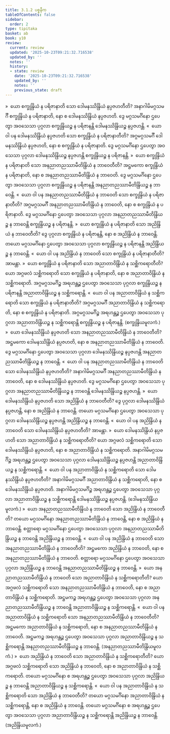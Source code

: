 ```yaml
---
title: 3.1.2 ပစ္စနီက
tableOfContents: false
sidebar:
  order: 2
type: tipitaka
basket: ab
book: y10
review:
  current: review
  updated: '2025-10-23T09:21:32.716538'
  updated_by: ''
  notes: ''
  history:
  - state: review
    date: '2025-10-23T09:21:32.716538'
    updated_by: ''
    notes: ''
    previous_state: draft
---
```



<ReviewStatus review={frontmatter.review} showDetails={true} />

<HypothesisAnnotation frontmatter={frontmatter} />

<DynamicBreadcrumb />

<Division number="439" book="y10" e="ch" v="35" p="308">

<Paragraph number="4061" book="y10">
»  ယော စက္ခုန္ဒြိယံ န ပရိဇာနာတိ သော ဒေါမနဿိန္ဒြိယံ နပ္ပဇဟတီတိ?
</Paragraph>

<Paragraph number="4062" book="y10">
အနာဂါမိမဂ္ဂသမင်္ဂီ စက္ခုန္ဒြိယံ န ပရိဇာနာတိ, နော စ ဒေါမနဿိန္ဒြိယံ နပ္ပဇဟတိ. ဒွေ မဂ္ဂသမင်္ဂိနော ဌပေတွာ အဝသေသာ ပုဂ္ဂလာ စက္ခုန္ဒြိယဉ္စ န ပရိဇာနန္တိ ဒေါမနဿိန္ဒြိယဉ္စ နပ္ပဇဟန္တိ.
</Paragraph>

<Paragraph number="4063" book="y10">
«  ယော ဝါ ပန ဒေါမနဿိန္ဒြိယံ နပ္ပဇဟတိ သော စက္ခုန္ဒြိယံ န ပရိဇာနာတီတိ?
</Paragraph>

<Paragraph number="4064" book="y10">
အဂ္ဂမဂ္ဂသမင်္ဂီ ဒေါမနဿိန္ဒြိယံ နပ္ပဇဟတိ, နော စ စက္ခုန္ဒြိယံ န ပရိဇာနာတိ. ဒွေ မဂ္ဂသမင်္ဂိနော ဌပေတွာ အဝသေသာ ပုဂ္ဂလာ ဒေါမနဿိန္ဒြိယဉ္စ နပ္ပဇဟန္တိ စက္ခုန္ဒြိယဉ္စ န ပရိဇာနန္တိ.
</Paragraph>

<Paragraph number="4065" book="y10">
»  ယော စက္ခုန္ဒြိယံ န ပရိဇာနာတိ သော အနညာတညဿာမီတိန္ဒြိယံ န ဘာဝေတီတိ?
</Paragraph>

<Paragraph number="4066" book="y10">
အဋ္ဌမကော စက္ခုန္ဒြိယံ န ပရိဇာနာတိ, နော စ အနညာတညဿာမီတိန္ဒြိယံ န ဘာဝေတိ. ဒွေ မဂ္ဂသမင်္ဂိနော ဌပေတွာ အဝသေသာ ပုဂ္ဂလာ စက္ခုန္ဒြိယဉ္စ န ပရိဇာနန္တိ အနညာတညဿာမီတိန္ဒြိယဉ္စ န ဘာဝေန္တိ.
</Paragraph>

<Paragraph number="4067" book="y10">
«  ယော ဝါ ပန အနညာတညဿာမီတိန္ဒြိယံ န ဘာဝေတိ သော စက္ခုန္ဒြိယံ န ပရိဇာနာတီတိ?
</Paragraph>

<Paragraph number="4068" book="y10">
အဂ္ဂမဂ္ဂသမင်္ဂီ အနညာတညဿာမီတိန္ဒြိယံ န ဘာဝေတိ, နော စ စက္ခုန္ဒြိယံ န ပရိဇာနာတိ. ဒွေ မဂ္ဂသမင်္ဂိနော ဌပေတွာ အဝသေသာ ပုဂ္ဂလာ အနညာတညဿာမီတိန္ဒြိယဉ္စ န ဘာဝေန္တိ စက္ခုန္ဒြိယဉ္စ န ပရိဇာနန္တိ.
</Paragraph>

<Paragraph number="4069" book="y10">
»  ယော စက္ခုန္ဒြိယံ န ပရိဇာနာတိ သော အညိန္ဒြိယံ န ဘာဝေတီတိ?
</Paragraph>

<Paragraph number="4070" book="y10">
ဒွေ ပုဂ္ဂလာ စက္ခုန္ဒြိယံ န ပရိဇာနန္တိ, နော စ အညိန္ဒြိယံ န ဘာဝေန္တိ. တယော မဂ္ဂသမင်္ဂိနော ဌပေတွာ အဝသေသာ ပုဂ္ဂလာ စက္ခုန္ဒြိယဉ္စ န ပရိဇာနန္တိ အညိန္ဒြိယဉ္စ န ဘာဝေန္တိ.
</Paragraph>

<Paragraph number="4071" book="y10">
«  ယော ဝါ ပန အညိန္ဒြိယံ န ဘာဝေတိ သော စက္ခုန္ဒြိယံ န ပရိဇာနာတီတိ? အာမန္တာ.
</Paragraph>

<Paragraph number="4072" book="y10">
»  ယော စက္ခုန္ဒြိယံ န ပရိဇာနာတိ သော အညာတာဝိန္ဒြိယံ န သစ္ဆိကရောတီတိ?
</Paragraph>

<Paragraph number="4073" book="y10">
ယော အဂ္ဂဖလံ သစ္ဆိကရောတိ သော စက္ခုန္ဒြိယံ န ပရိဇာနာတိ, နော စ အညာတာဝိန္ဒြိယံ န သစ္ဆိကရောတိ. အဂ္ဂမဂ္ဂသမင်္ဂိဉ္စ အရဟန္တဉ္စ ဌပေတွာ အဝသေသာ ပုဂ္ဂလာ စက္ခုန္ဒြိယဉ္စ န ပရိဇာနန္တိ အညာတာဝိန္ဒြိယဉ္စ န သစ္ဆိကရောန္တိ.
</Paragraph>

<Paragraph number="4074" book="y10">
«  ယော ဝါ ပန အညာတာဝိန္ဒြိယံ န သစ္ဆိကရောတိ သော စက္ခုန္ဒြိယံ န ပရိဇာနာတီတိ?
</Paragraph>

<Paragraph number="4075" book="y10">
အဂ္ဂမဂ္ဂသမင်္ဂီ အညာတာဝိန္ဒြိယံ န သစ္ဆိကရောတိ, နော စ စက္ခုန္ဒြိယံ န ပရိဇာနာတိ. အဂ္ဂမဂ္ဂသမင်္ဂိဉ္စ အရဟန္တဉ္စ ဌပေတွာ အဝသေသာ ပုဂ္ဂလာ အညာတာဝိန္ဒြိယဉ္စ န သစ္ဆိကရောန္တိ စက္ခုန္ဒြိယဉ္စ န ပရိဇာနန္တိ. (စက္ခုန္ဒြိယမူလကံ.)
</Paragraph>

</Division>
<Division number="440" book="y10" e="ch" v="35" p="309">

<Paragraph number="4076" book="y10">
»  ယော ဒေါမနဿိန္ဒြိယံ နပ္ပဇဟတိ သော အနညာတညဿာမီတိန္ဒြိယံ န ဘာဝေတီတိ?
</Paragraph>

<Paragraph number="4077" book="y10">
အဋ္ဌမကော ဒေါမနဿိန္ဒြိယံ နပ္ပဇဟတိ, နော စ အနညာတညဿာမီတိန္ဒြိယံ န ဘာဝေတိ. ဒွေ မဂ္ဂသမင်္ဂိနော ဌပေတွာ အဝသေသာ ပုဂ္ဂလာ ဒေါမနဿိန္ဒြိယဉ္စ နပ္ပဇဟန္တိ အနညာတညဿာမီတိန္ဒြိယဉ္စ န ဘာဝေန္တိ.
</Paragraph>

<Paragraph number="4078" book="y10">
«  ယော ဝါ ပန အနညာတညဿာမီတိန္ဒြိယံ န ဘာဝေတိ သော ဒေါမနဿိန္ဒြိယံ နပ္ပဇဟတီတိ?
</Paragraph>

<Paragraph number="4079" book="y10">
အနာဂါမိမဂ္ဂသမင်္ဂီ အနညာတညဿာမီတိန္ဒြိယံ န ဘာဝေတိ, နော စ ဒေါမနဿိန္ဒြိယံ နပ္ပဇဟတိ. ဒွေ မဂ္ဂသမင်္ဂိနော ဌပေတွာ အဝသေသာ ပုဂ္ဂလာ အနညာတညဿာမီတိန္ဒြိယဉ္စ န ဘာဝေန္တိ ဒေါမနဿိန္ဒြိယဉ္စ နပ္ပဇဟန္တိ.
</Paragraph>

<Paragraph number="4080" book="y10">
»  ယော ဒေါမနဿိန္ဒြိယံ နပ္ပဇဟတိ သော အညိန္ဒြိယံ န ဘာဝေတီတိ?
</Paragraph>

<Paragraph number="4081" book="y10">
ဒွေ ပုဂ္ဂလာ ဒေါမနဿိန္ဒြိယံ နပ္ပဇဟန္တိ, နော စ အညိန္ဒြိယံ န ဘာဝေန္တိ. တယော မဂ္ဂသမင်္ဂိနော ဌပေတွာ အဝသေသာ ပုဂ္ဂလာ ဒေါမနဿိန္ဒြိယဉ္စ နပ္ပဇဟန္တိ အညိန္ဒြိယဉ္စ န ဘာဝေန္တိ.
</Paragraph>

<Paragraph number="4082" book="y10">
«  ယော ဝါ ပန အညိန္ဒြိယံ န ဘာဝေတိ သော ဒေါမနဿိန္ဒြိယံ နပ္ပဇဟတီတိ? အာမန္တာ.
</Paragraph>

<Paragraph number="4083" book="y10">
»  ယော ဒေါမနဿိန္ဒြိယံ နပ္ပဇဟတိ သော အညာတာဝိန္ဒြိယံ န သစ္ဆိကရောတီတိ?
</Paragraph>

<Paragraph number="4084" book="y10">
ယော အဂ္ဂဖလံ သစ္ဆိကရောတိ သော ဒေါမနဿိန္ဒြိယံ နပ္ပဇဟတိ, နော စ အညာတာဝိန္ဒြိယံ န သစ္ဆိကရောတိ. အနာဂါမိမဂ္ဂသမင်္ဂိဉ္စ အရဟန္တဉ္စ ဌပေတွာ အဝသေသာ ပုဂ္ဂလာ ဒေါမနဿိန္ဒြိယဉ္စ နပ္ပဇဟန္တိ အညာတာဝိန္ဒြိယဉ္စ န သစ္ဆိကရောန္တိ.
</Paragraph>

<Paragraph number="4085" book="y10">
«  ယော ဝါ ပန အညာတာဝိန္ဒြိယံ န သစ္ဆိကရောတိ သော ဒေါမနဿိန္ဒြိယံ နပ္ပဇဟတီတိ?
</Paragraph>

<Paragraph number="4086" book="y10">
အနာဂါမိမဂ္ဂသမင်္ဂီ အညာတာဝိန္ဒြိယံ န သစ္ဆိကရောတိ, နော စ ဒေါမနဿိန္ဒြိယံ နပ္ပဇဟတိ. အနာဂါမိမဂ္ဂသမင်္ဂိဉ္စ အရဟန္တဉ္စ ဌပေတွာ အဝသေသာ ပုဂ္ဂလာ အညာတာဝိန္ဒြိယဉ္စ န သစ္ဆိကရောန္တိ ဒေါမနဿိန္ဒြိယဉ္စ နပ္ပဇဟန္တိ. (ဒေါမနဿိန္ဒြိယမူလကံ.)
</Paragraph>

</Division>
<Division number="441" book="y10" e="ch" v="35" p="310">

<Paragraph number="4087" book="y10">
»  ယော အနညာတညဿာမီတိန္ဒြိယံ န ဘာဝေတိ သော အညိန္ဒြိယံ န ဘာဝေတီတိ?
</Paragraph>

<Paragraph number="4088" book="y10">
တယော မဂ္ဂသမင်္ဂိနော အနညာတညဿာမီတိန္ဒြိယံ န ဘာဝေန္တိ, နော စ အညိန္ဒြိယံ န ဘာဝေန္တိ. စတ္တာရော မဂ္ဂသမင်္ဂိနော ဌပေတွာ အဝသေသာ ပုဂ္ဂလာ အနညာတညဿာမီတိန္ဒြိယဉ္စ န ဘာဝေန္တိ အညိန္ဒြိယဉ္စ န ဘာဝေန္တိ.
</Paragraph>

<Paragraph number="4089" book="y10">
«  ယော ဝါ ပန အညိန္ဒြိယံ န ဘာဝေတိ သော အနညာတညဿာမီတိန္ဒြိယံ န ဘာဝေတီတိ?
</Paragraph>

<Paragraph number="4090" book="y10">
အဋ္ဌမကော အညိန္ဒြိယံ န ဘာဝေတိ, နော စ အနညာတညဿာမီတိန္ဒြိယံ န ဘာဝေတိ. စတ္တာရော မဂ္ဂသမင်္ဂိနော ဌပေတွာ အဝသေသာ ပုဂ္ဂလာ အညိန္ဒြိယဉ္စ န ဘာဝေန္တိ အနညာတညဿာမီတိန္ဒြိယဉ္စ န ဘာဝေန္တိ.
</Paragraph>

<Paragraph number="4091" book="y10">
»  ယော အနညာတညဿာမီတိန္ဒြိယံ န ဘာဝေတိ သော အညာတာဝိန္ဒြိယံ န သစ္ဆိကရောတီတိ?
</Paragraph>

<Paragraph number="4092" book="y10">
ယော အဂ္ဂဖလံ သစ္ဆိကရောတိ သော အနညာတညဿာမီတိန္ဒြိယံ န ဘာဝေတိ, နော စ အညာတာဝိန္ဒြိယံ န သစ္ဆိကရောတိ. အဋ္ဌမကဉ္စ အရဟန္တဉ္စ ဌပေတွာ အဝသေသာ ပုဂ္ဂလာ အနညာတညဿာမီတိန္ဒြိယဉ္စ န ဘာဝေန္တိ အညာတာဝိန္ဒြိယဉ္စ န သစ္ဆိကရောန္တိ.
</Paragraph>

<Paragraph number="4093" book="y10">
«  ယော ဝါ ပန အညာတာဝိန္ဒြိယံ န သစ္ဆိကရောတိ သော အနညာတညဿာမီတိန္ဒြိယံ န ဘာဝေတီတိ?
</Paragraph>

<Paragraph number="4094" book="y10">
အဋ္ဌမကော အညာတာဝိန္ဒြိယံ န သစ္ဆိကရောတိ, နော စ အနညာတညဿာမီတိန္ဒြိယံ န ဘာဝေတိ. အဋ္ဌမကဉ္စ အရဟန္တဉ္စ ဌပေတွာ အဝသေသာ ပုဂ္ဂလာ အညာတာဝိန္ဒြိယဉ္စ န သစ္ဆိကရောန္တိ အနညာတညဿာမီတိန္ဒြိယဉ္စ န ဘာဝေန္တိ. (အနညာတညဿာမီတိန္ဒြိယမူလကံ.)
</Paragraph>

</Division>
<Division number="442" book="y10" e="ch" v="35" p="311">

<Paragraph number="4095" book="y10">
»  ယော အညိန္ဒြိယံ န ဘာဝေတိ သော အညာတာဝိန္ဒြိယံ န သစ္ဆိကရောတီတိ?
</Paragraph>

<Paragraph number="4096" book="y10">
ယော အဂ္ဂဖလံ သစ္ဆိကရောတိ သော အညိန္ဒြိယံ န ဘာဝေတိ, နော စ အညာတာဝိန္ဒြိယံ န သစ္ဆိကရောတိ. တယော မဂ္ဂသမင်္ဂိနော စ အရဟန္တဉ္စ ဌပေတွာ အဝသေသာ ပုဂ္ဂလာ အညိန္ဒြိယဉ္စ န ဘာဝေန္တိ အညာတာဝိန္ဒြိယဉ္စ န သစ္ဆိကရောန္တိ.
</Paragraph>

<Paragraph number="4097" book="y10">
«  ယော ဝါ ပန အညာတာဝိန္ဒြိယံ န သစ္ဆိကရောတိ သော အညိန္ဒြိယံ န ဘာဝေတီတိ?
</Paragraph>

<Paragraph number="4098" book="y10">
တယော မဂ္ဂသမင်္ဂိနော အညာတာဝိန္ဒြိယံ န သစ္ဆိကရောန္တိ, နော စ အညိန္ဒြိယံ န ဘာဝေန္တိ. တယော မဂ္ဂသမင်္ဂိနော စ အရဟန္တဉ္စ ဌပေတွာ အဝသေသာ ပုဂ္ဂလာ အညာတာဝိန္ဒြိယဉ္စ န သစ္ဆိကရောန္တိ အညိန္ဒြိယဉ္စ န ဘာဝေန္တိ. (အညိန္ဒြိယမူလကံ.)
</Paragraph>
</Division>